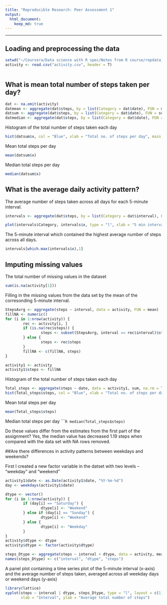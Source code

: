 ```yaml
---
title: "Reproducible Research: Peer Assessment 1"
output: 
  html_document:
    keep_md: true
---
```


***

## Loading and preprocessing the data

```R
setwd("~/Coursera/Data science with R spec/Notes from R course/repdata_data_activity")
activity <- read.csv("activity.csv", header = T)



```

## What is mean total number of steps taken per day?
```R

dat <- na.omit(activity)
datmean <- aggregate(dat$steps, by = list(Category = dat$date), FUN = mean)
datsum <- aggregate(dat$steps, by = list(Category = dat$date), FUN = sum)
datmedian <- aggregate(dat$steps, by = list(Category = dat$date), FUN = median)
```

Histogram of the total number of steps taken each day
```R
hist(datsum$x, col = "Blue", xlab = "Total no. of steps per day", main = "")
```

Mean total steps per day 
```R
mean(datsum$x)
```

Median total steps per day 
```R
median(datsum$x)
```


## What is the average daily activity pattern?#
The average number of steps taken across all days for each 5-minute interval.

```R
intervals <- aggregate(dat$steps, by = list(Category = dat$interval), FUN = mean)

plot(intervals$Category, intervals$x, type = "l", xlab = "5 min intervals", ylab = "Average number of steps")
```

The 5-minute interval which contained the highest average number of steps across all days.
```R
intervals[which.max(intervals$x),1]
```

## Imputing missing values
The total number of missing values in the dataset
```R
sum(is.na(activity[1]))
```

Filling in the missing values from the data set by the mean of the corresonding 5-minute interval. 
```R
StepsAvrg <- aggregate(steps ~ interval, data = activity, FUN = mean)
fillNA <- numeric()
for (i in 1:nrow(activity)) {
        rec <- activity[i, ]
        if (is.na(rec$steps)) {
                steps <- subset(StepsAvrg, interval == rec$interval)$steps
        } else {
                steps <- rec$steps
        }
        fillNA <- c(fillNA, steps)
}

activity1 <- activity
activity1$steps <- fillNA
```

Histogram of the total number of steps taken each day 
```R
Total_steps <- aggregate(steps ~ date, data = activity1, sum, na.rm = TRUE)
hist(Total_steps$steps, col = "Blue", xlab = "Total no. of steps per day", main = "")
```

Mean total steps per day
```R
mean(Total_steps$steps)
```
Median total steps per day
``````R
median(Total_steps$steps)
```

Do these values differ from the estimates from the first part of the assignment? 
Yes, the median value has decreased 1.19 steps when compared with the data set with NA rows removed. 


##Are there differences in activity patterns between weekdays and weekends?

First I created a new factor variable in the datset with two levels -- "weekday" and "weekend"

```R
activity1$date <- as.Date(activity1$date, "%Y-%m-%d")
day <- weekdays(activity1$date)

dtype <- vector()
for (i in 1:nrow(activity)) {
        if (day[i] == "Saturday") {
                dtype[i] <- "Weekend"
        } else if (day[i] == "Sunday") {
                dtype[i] <- "Weekend"
        } else {
                dtype[i] <- "Weekday"
        }
}
activity$dtype <- dtype
activity$dtype <- factor(activity$dtype)

steps_Dtype <- aggregate(steps ~ interval + dtype, data = activity, mean)
names(steps_Dtype) <- c("interval", "dtype", "steps")
```

A panel plot containing a time series plot of the 5-minute interval (x-axis) and the average number of steps taken, averaged across all weekday days or weekend days (y-axis)

```R
library(lattice)
xyplot(steps ~ interval | dtype, steps_Dtype, type = "l", layout = c(1, 2), 
       xlab = "Interval", ylab = "Average total number of steps")
```



